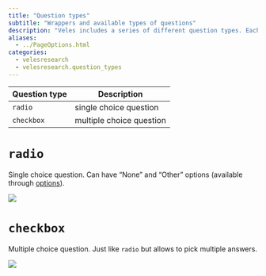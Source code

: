 ```yaml
---
title: "Question types"
subtitle: "Wrappers and available types of questions"
description: "Veles includes a series of different question types. Each of them can be passed as the `type` argument in [`question()`](./question.qmd) (or directly in [`Question()`](/ref/structure/Question.qmd). Every question type also has a wrapper that allows to create a [Question](/ref/structure/Question.qmd) object quicker. For example you can create a radio question with `question(type="radio")` or with `radio()`."
aliases: 
  - ../PageOptions.html
categories:
  - velesresearch
  - velesresearch.question_types
---
```


| Question type | Description              |
|---------------|--------------------------|
| `radio`       | single choice question   |
| `checkbox`    | multiple choice question |

# `radio`

Single choice question. Can have "None" and "Other" options (available through [options](/ref/options/QuestionOptions.qmd)).

![](/figs/question_types/radio.png){fig-alt="radio question example"}

# `checkbox`

Multiple choice question. Just like `radio` but allows to pick multiple answers.

![](/figs/question_types/checkbox.png){fig-alt="checkbox question example"}